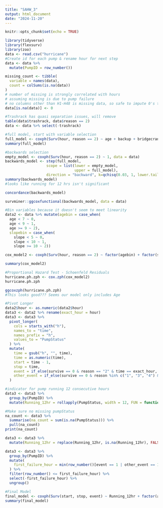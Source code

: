 ```yaml
---
title: "SAHW_3"
output: html_document
date: "2024-11-20"
---
```


```r
knitr::opts_chunk$set(echo = TRUE)
```

```r
library(tidyverse)
library(flexsurv)
library(zoo)
data <- read.csv("hurricane")
#Create id for each pump & rename hour for next step
data <- data %>%
  mutate(PumpID = row_number()) 
```

```r
missing_count <- tibble(
  variable = names(data),
  count = colSums(is.na(data))
)
# number of missing is strongly correlated with hours
# assuming missing is due to pump failure
# no columns other than H1-H48 is missing data, so safe to impute 0's to NAs
data[is.na(data)] <- 0
```


```r
#Trashrack has quasi separation issues, will remove
table(data$trashrack, data$reason == 2)
data <- data %>% select(-trashrack)
```


```r
#full model, start with variable selection
full_model <- coxph(Surv(hour, reason == 2) ~ age + backup + bridgecrane + elevation + gear + servo + slope, data = data)
summary(full_model)
```
```r
#backwards selection
empty_model <- coxph(Surv(hour, reason == 2) ~ 1, data = data)
backwards_model <- step(full_model,
                   scope = list(lower = empty_model, 
                                upper = full_model),
                   direction = "backward", k=qchisq(0.03, 1, lower.tail=FALSE))
summary(backwards_model)
#looks like running for 12 hrs isn't significant
```

```r
concordance(backwards_model)
```

```r
survminer::ggcoxfunctional(backwards_model, data = data)
```

```r
#Bin variables because it doesn't seem to meet linearity
data2 <- data %>% mutate(agebin = case_when(
  age < 7 ~ 0,
  age < 9 ~ 1,
  age >= 9 ~ 2),
  slopebin = case_when(
    slope < 5 ~ 0,
    slope < 10 ~ 1,
    slope >= 10 ~ 2))

cox_model2 <- coxph(Surv(hour, reason == 2) ~ factor(agebin) + factor(slopebin) + servo, data = data2)

summary(cox_model2)
```

```r
#Proportional Hazard Test - Schoenfeld Residuals
hurricane.ph.zph <- cox.zph(cox_model2)
hurricane.ph.zph

ggcoxzph(hurricane.ph.zph)
#This looks good??? Seems our model only includes Age
```
```r
#Pivot Longer
data2$hour <- as.numeric(data2$hour)
data3 <- data2 %>% rename(exact_hour = hour)
data3 <- data3 %>%
  pivot_longer(
    cols = starts_with("h"),  
    names_to = "time",                           
    names_prefix = "h",                      
    values_to = "PumpStatus"
  ) %>%
  mutate(
    time = gsub("h", "", time),    
    time = as.numeric(time),      
    start = time - 1,
    stop = time,
    event = if_else(survive == 0 & reason == "2" & time == exact_hour, 1, 0),
    other_event = if_else(survive == 0 & reason %in% c("1", "3", "4") & time == exact_hour, 1, 0)
  )
```

```r
#indicator for pump running 12 consecutive hours
data3 <- data3 %>%
  group_by(PumpID) %>% 
  mutate(Running_12hr = rollapply(PumpStatus, width = 12, FUN = function(x) all(x == 1), fill = NA, align = "right"))
```

```r
#Make sure no missing pumpStatus
na_count <- data3 %>%
  summarise(na_count = sum(is.na(PumpStatus))) %>%
  pull(na_count)
print(na_count)
```
```r
data3 <- data3 %>%
  mutate(Running_12hr = replace(Running_12hr, is.na(Running_12hr), FALSE))
```


```r
data3 <- data3 %>%
  group_by(PumpID) %>%
  mutate(
    first_failure_hour = min(row_number()[event == 1 | other_event == 1], na.rm = TRUE)
  ) %>%
  filter(row_number() <= first_failure_hour) %>%
  select(-first_failure_hour) %>%
  ungroup()
```
```r
#Final Model
final_model <- coxph(Surv(start, stop, event) ~ Running_12hr + factor(agebin), data = data3)
summary(final_model)
```






